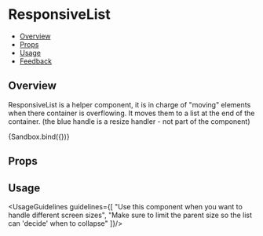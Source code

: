 
<Meta title="Layout/ResponsiveList" component={ResponsiveList} />

# ResponsiveList

- [Overview](#overview)
- [Props](#props)
- [Usage](#usage)
- [Feedback](#feedback)

## Overview

ResponsiveList is a helper component, it is in charge of "moving" elements when there container is overflowing. It moves them to a list at the end of the container.
(the blue handle is a resize handler - not part of the component)

<Canvas>
  <Story name="Overview" args={{}}>
    {Sandbox.bind({})}
  </Story>
</Canvas>

## Props

<ArgsTable of={ResponsiveList} />

## Usage

<UsageGuidelines guidelines={[
  "Use this component when you want to handle different screen sizes",
  "Make sure to limit the parent size so the list can 'decide' when to collapse"
]}/>
